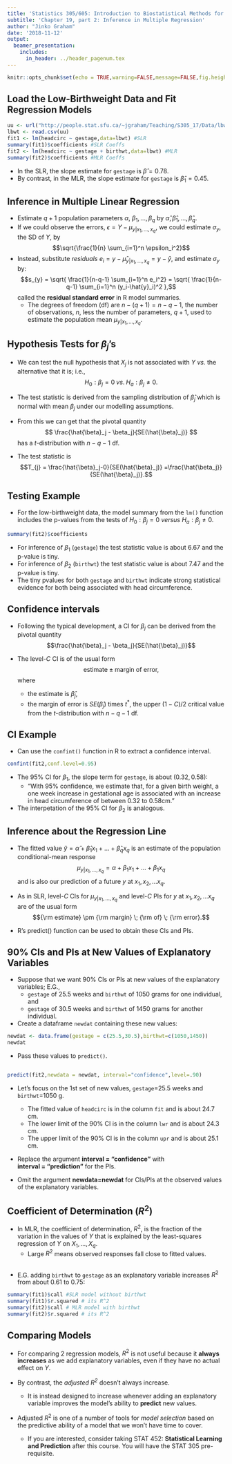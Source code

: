 ```yaml
---
title: 'Statistics 305/605: Introduction to Biostatistical Methods for Health Sciences'
subtitle: 'Chapter 19, part 2: Inference in Multiple Regression'
author: "Jinko Graham"
date: '2018-11-12'
output: 
  beamer_presentation:
    includes:
      in_header: ../header_pagenum.tex
---
```


```r
knitr::opts_chunk$set(echo = TRUE,warning=FALSE,message=FALSE,fig.height=3,fig.width=5)
```

## Load the Low-Birthweight Data and Fit Regression Models

\scriptsize

```r
uu <- url("http://people.stat.sfu.ca/~jgraham/Teaching/S305_17/Data/lbwt.csv")
lbwt <- read.csv(uu)
fit1 <- lm(headcirc ~ gestage,data=lbwt) #SLR
summary(fit1)$coefficients #SLR Coeffs
fit2 <- lm(headcirc ~ gestage + birthwt,data=lbwt) #MLR
summary(fit2)$coefficients #MLR Coeffs
```

\normalsize

* In the SLR, the slope estimate for `gestage` is
$\hat{\beta} = 0.78$.
* By contrast, in the MLR, the slope estimate for `gestage`
is $\hat{\beta}_1 = 0.45$.

## Inference in Multiple Linear Regression 

* Estimate $q+1$ population parameters $\alpha$,
$\beta_1,\ldots, \beta_q$ by 
$\hat{\alpha},\hat{\beta}_1,\ldots,\hat{\beta}_q$.
* If we could observe the errors,
$\epsilon = Y - \mu_{y|x_1,\ldots,x_q}$, 
we could estimate $\sigma_{y}$, the SD of $Y$,
by 
$$\sqrt{\frac{1}{n} \sum_{i=1}^n \epsilon_i^2}$$
* Instead, substitute _residuals_ $e_i= y-\hat{\mu}_{y|x_1,\ldots,x_q} = y- \hat{y}$,
and estimate $\sigma_{y}$ by:
$$s_{y} = \sqrt{ \frac{1}{n-q-1} \sum_{i=1}^n e_i^2} = \sqrt{ \frac{1}{n-q-1} \sum_{i=1}^n (y_i-\hat{y}_i)^2 },$$
called the **residual standard error** in R model summaries.
    * The degrees of freedom (df) are $n-(q+1)=n-q-1$,
    the number of observations, $n$, less the number 
    of parameters, $q+1$, used to estimate the population mean
    $\mu_{y|x_1, \ldots, x_q}$.


## Hypothesis Tests for $\beta_j$'s

* We can test the null hypothesis that $X_j$ is not associated with
$Y$ _vs._ the alternative that it is; i.e., 
$$H_0: \beta_j=0 \; vs.\; H_a:\beta_j\not= 0.$$
* The test statistic is derived from the sampling distribution of $\hat{\beta}_j$
which is normal with mean $\beta_j$ under our modelling assumptions.

* From this we can get that the pivotal quantity 
$$
\frac{\hat{\beta}_j - \beta_j}{SE(\hat{\beta}_j)}
$$
has a $t$-distribution with $n-q-1$ df.
* The test statistic is 
$$T_{j} = \frac{\hat{\beta}_j-0}{SE(\hat{\beta}_j)} =\frac{\hat{\beta_j}}{SE(\hat{\beta}_j)}.$$

## Testing Example

* For the low-birthweight data, the model summary
from the `lm()` function includes the p-values from the tests of $H_0:\beta_j=0$
_versus_ $H_a:\beta_j\not=0$.

\scriptsize

```r
summary(fit2)$coefficients
```

\normalsize

* For inference of $\beta_1$ (`gestage`)
the test statistic value is about 6.67 and 
the p-value is tiny.
* For inference of $\beta_2$ (`birthwt`)
the test statistic value is about 7.47 and 
the p-value is tiny.
* The tiny pvalues for both `gestage` and `birthwt` indicate strong statistical evidence for both
being associated
with head circumference.

## Confidence intervals 

* Following the typical development, a CI for $\beta_j$ can
be derived from the 
pivotal quantity
$$\frac{\hat{\beta}_j - \beta_j}{SE(\hat{\beta}_j)}$$

* The level-$C$ CI is of the usual form
$$\mbox{estimate} \; \pm \; \mbox{margin of error},$$
where
    + the estimate is $\hat{\beta}_j$,
    + the margin of error is 
    $SE(\hat{\beta}_j)$ times
    $t^*$, the upper $(1-C)/2$ critical
    value from the $t$-distribution with $n-q-1$ df.
    
## CI Example

* Can use the `confint()` function in R to extract a confidence interval.

\scriptsize

```r
confint(fit2,conf.level=0.95)
```

\normalsize

* The 95% CI for $\beta_1$, the slope term for `gestage`,  is about $(0.32,0.58)$:
    + "With 95% confidence, we estimate that, for a given birth weight, a one week increase 
    in gestational age is associated with an 
    increase in head circumference of between 0.32 to 0.58cm."

* The interpetation of the 95\% CI for $\beta_2$ is analogous.


## Inference about the Regression Line

* The fitted value
$\hat{y} = \hat{\alpha} + \hat{\beta}_1 x_1 + \ldots + \hat{\beta}_q x_q$ 
is an estimate of the population conditional-mean response
$$\mu_{y|x_1,\ldots,x_q}=\alpha + \beta_1 x_1 + \ldots + \beta_1 x_q$$
and is also our prediction of a future $y$ at $x_1, x_2, \ldots x_q$.

* As in SLR, level-$C$ CIs for $\mu_{y|x_1,\ldots,x_q}$
and level-$C$ PIs for $y$ at $x_1, x_2, \ldots x_q$ are of the usual 
form  
$${\rm estimate} \pm {\rm margin} \; {\rm of} \; {\rm error}.$$ 

* R's predict() function can be used to obtain these CIs and PIs. 


## 90% CIs and PIs at New Values of Explanatory Variables

* Suppose that we want 90% CIs or PIs
at new values of the explanatory 
variables; E.G.,
    + `gestage` of 25.5 weeks and `birthwt` of  1050 grams for one individual, and
    + `gestage` of 30.5 weeks 
and `birthwt` of 1450 grams for another individual.

* Create a dataframe `newdat` containing these new values:

\scriptsize

```r
newdat <- data.frame(gestage = c(25.5,30.5),birthwt=c(1050,1450))
newdat
```
\normalsize

* Pass these values to `predict()`.

##

\bigskip

\scriptsize

```r
predict(fit2,newdata = newdat, interval="confidence",level=.90)
```
\normalsize

* Let's focus on the 1st set of new values, 
 `gestage`=25.5 weeks and `birthwt`=1050 g.
     + The fitted value of `headcirc` is in the
     column `fit` and is about 24.7 cm.
     + The lower limit of the 90% CI is in
     the column `lwr` and is about 24.3 cm.
     + The upper limit of the 90% CI is in
     the column `upr` and is about 25.1 cm.
     
* Replace the argument **interval = "confidence"** with  
**interval = "prediction"** for the PIs.

* Omit the argument **newdata=newdat** for CIs/PIs
at the observed values of the explanatory variables.



## Coefficient of Determination ($R^2$)

* In MLR, the coefficient of determination, $R^2$, 
is the fraction of the variation in the values of
$Y$ that is explained by the least-squares regression of $Y$ on $X_1,\ldots,X_q$. 
    + Large $R^2$ means observed responses fall
    close to fitted values.
    
## 

\bigskip

* E.G. adding `birthwt` to
`gestage` as an explanatory variable
increases $R^2$ from about 0.61 to 0.75:
    

\scriptsize

```r
summary(fit1)$call #SLR model without birthwt
summary(fit1)$r.squared # its R^2
summary(fit2)$call # MLR model with birthwt
summary(fit2)$r.squared # its R^2
```


## Comparing Models

* For comparing 2 regression models, $R^2$ is not useful because it **always increases** as 
we add explanatory variables, 
even if they
have no actual effect on $Y$.

* By contrast, the _adjusted $R^2$_ doesn't always increase.
    + It is instead designed to increase whenever adding
an explanatory variable improves the model's
ability to **predict** new values.

* Adjusted $R^2$ is one of a number of tools
for _model selection_ based on the predictive ability of a model
that we won't have time to cover.
    + If you are interested, consider taking STAT 452: **Statistical Learning and Prediction** after this course. You will have the STAT 305 pre-requisite.
    